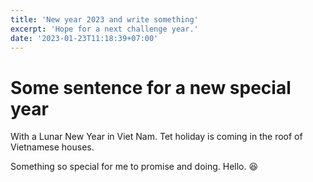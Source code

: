 ```yaml
---
title: 'New year 2023 and write something'
excerpt: 'Hope for a next challenge year.'
date: '2023-01-23T11:18:39+07:00'
---
```


# Some sentence for a new special year

With a Lunar New Year in Viet Nam. Tet holiday is coming in the roof of Vietnamese houses.

Something so special for me to promise and doing. Hello. 😆
